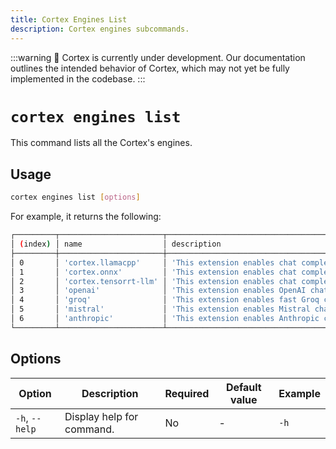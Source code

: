 ```yaml
---
title: Cortex Engines List
description: Cortex engines subcommands.
---
```


:::warning
🚧 Cortex is currently under development. Our documentation outlines the intended behavior of Cortex, which may not yet be fully implemented in the codebase.
:::

# `cortex engines list`

This command lists all the Cortex's engines.



## Usage

```bash
cortex engines list [options]
```
For example, it returns the following:
```bash
┌─────────┬───────────────────────┬────────────────────────────────────────────────────────────────────────────┬─────────┬──────────────────────────────┐
│ (index) │ name                  │ description                                                                │ version │ productName                  │
├─────────┼───────────────────────┼────────────────────────────────────────────────────────────────────────────┼─────────┼──────────────────────────────┤
│ 0       │ 'cortex.llamacpp'     │ 'This extension enables chat completion API calls using the Cortex engine' │ '0.0.1' │ 'Cortex Inference Engine'    │
│ 1       │ 'cortex.onnx'         │ 'This extension enables chat completion API calls using the Cortex engine' │ '0.0.1' │ 'Cortex Inference Engine'    │
│ 2       │ 'cortex.tensorrt-llm' │ 'This extension enables chat completion API calls using the Cortex engine' │ '0.0.1' │ 'Cortex Inference Engine'    │
│ 3       │ 'openai'              │ 'This extension enables OpenAI chat completion API calls'                  │ '0.0.1' │ 'OpenAI Inference Engine'    │
│ 4       │ 'groq'                │ 'This extension enables fast Groq chat completion API calls'               │ '0.0.1' │ 'Groq Inference Engine'      │
│ 5       │ 'mistral'             │ 'This extension enables Mistral chat completion API calls'                 │ '0.0.1' │ 'Mistral Inference Engine'   │
│ 6       │ 'anthropic'           │ 'This extension enables Anthropic chat completion API calls'               │ '0.0.1' │ 'Anthropic Inference Engine' │
└─────────┴───────────────────────┴────────────────────────────────────────────────────────────────────────────┴─────────┴──────────────────────────────┘
```

## Options

| Option                    | Description                                        | Required | Default value | Example              |
|---------------------------|----------------------------------------------------|----------|---------------|----------------------|
| `-h`, `--help`            | Display help for command.                          | No       | -             | `-h`             |



